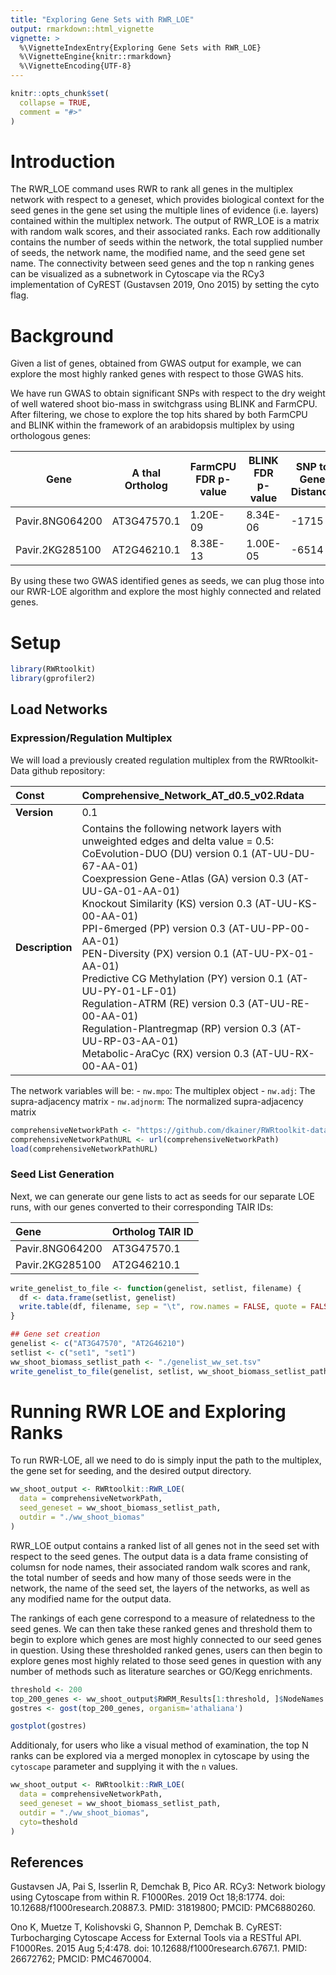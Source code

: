 ```yaml
---
title: "Exploring Gene Sets with RWR_LOE"
output: rmarkdown::html_vignette
vignette: >
  %\VignetteIndexEntry{Exploring Gene Sets with RWR_LOE}
  %\VignetteEngine{knitr::rmarkdown}
  %\VignetteEncoding{UTF-8}
---
```


```r
knitr::opts_chunk$set(
  collapse = TRUE,
  comment = "#>"
)
```

# Introduction
The RWR_LOE command uses RWR to rank all genes in the multiplex network with respect to a geneset, which provides biological context for the seed genes in the gene set using the multiple lines of evidence (i.e. layers) contained within the multiplex network. The output of RWR_LOE is a matrix with random walk scores, and their associated ranks. Each row additionally contains the number of seeds within the network, the total supplied number of seeds, the network name, the modified name, and the seed gene set name. The connectivity between seed genes and the top n ranking genes can be visualized as a subnetwork in Cytoscape via the RCy3 implementation of CyREST (Gustavsen 2019, Ono 2015) by setting the cyto flag. 

# Background
Given a list of genes, obtained from GWAS output for example, we can explore the most highly ranked genes with respect to those GWAS hits. 

We have run GWAS to obtain significant SNPs with respect to the dry weight of well watered shoot bio-mass in switchgrass using BLINK and FarmCPU. After filtering, we chose to explore the top hits shared by both FarmCPU and BLINK within the framework of an arabidopsis multiplex by using orthologous genes: 

| Gene            | A thal Ortholog | FarmCPU FDR p-value | BLINK FDR p-value | SNP to Gene Distance |
| --------------- | --------------- | ------------------- | ----------------- | -------------------- |
| Pavir.8NG064200 | AT3G47570.1     | 1.20E-09            | 8.34E-06          | -1715                |
| Pavir.2KG285100 | AT2G46210.1     | 8.38E-13            | 1.00E-05          | -6514                |

By using these two GWAS identified genes as seeds, we can plug those into our RWR-LOE algorithm and explore the most highly connected and related genes. 

# Setup
```r
library(RWRtoolkit)
library(gprofiler2)
```

## Load Networks
### Expression/Regulation Multiplex
We will load a previously created regulation multiplex from the RWRtoolkit-Data github repository: 

| **Const** | Comprehensive_Network_AT_d0.5_v02.Rdata |
| :---------------- | :------------------------------------------------------------------------------------------------------------------------------------------------------------------------------------------------------------------------------- |
| **Version** | 0.1 |
| **Description** | Contains the following network layers with unweighted edges and delta value = 0.5: <br /> CoEvolution-DUO (DU) version 0.1 (AT-UU-DU-67-AA-01) <br /> Coexpression Gene-Atlas (GA) version 0.3 (AT-UU-GA-01-AA-01) <br /> Knockout Similarity (KS) version 0.3 (AT-UU-KS-00-AA-01) <br /> PPI-6merged (PP) version 0.3 (AT-UU-PP-00-AA-01) <br /> PEN-Diversity (PX) version 0.1 (AT-UU-PX-01-AA-01) <br /> Predictive CG Methylation (PY) version 0.1 (AT-UU-PY-01-LF-01) <br /> Regulation-ATRM (RE) version 0.3 (AT-UU-RE-00-AA-01) <br /> Regulation-Plantregmap (RP) version 0.3 (AT-UU-RP-03-AA-01) <br /> Metabolic-AraCyc (RX) version 0.3 (AT-UU-RX-00-AA-01) <br />|

The network variables will be: 
- `nw.mpo`:     The multiplex object
- `nw.adj`:     The supra-adjacency matrix
- `nw.adjnorm`: The normalized supra-adjacency matrix

```r
comprehensiveNetworkPath <- "https://github.com/dkainer/RWRtoolkit-data/blob/main/Comprehensive_Network_AT_d0.5_v02.RData?raw=True"
comprehensiveNetworkPathURL <- url(comprehensiveNetworkPath)
load(comprehensiveNetworkPathURL)
```

### Seed List Generation
Next, we can generate our gene lists to act as seeds for our separate LOE runs, with our genes converted to their corresponding TAIR IDs:  


| **Gene ** | **Ortholog TAIR ID**  |
|:----------------|:----------------|
| Pavir.8NG064200 | AT3G47570.1 | 
| Pavir.2KG285100 | AT2G46210.1 |


```r
write_genelist_to_file <- function(genelist, setlist, filename) {
  df <- data.frame(setlist, genelist)
  write.table(df, filename, sep = "\t", row.names = FALSE, quote = FALSE, col.names = FALSE)
}

## Gene set creation
genelist <- c("AT3G47570", "AT2G46210")
setlist <- c("set1", "set1")
ww_shoot_biomass_setlist_path <- "./genelist_ww_set.tsv"
write_genelist_to_file(genelist, setlist, ww_shoot_biomass_setlist_path)

```


# Running RWR LOE and Exploring Ranks
To run RWR-LOE, all we need to do is simply input the path to the multiplex, the gene set for seeding, and the desired output directory. 

```r
ww_shoot_output <- RWRtoolkit::RWR_LOE(
  data = comprehensiveNetworkPath,
  seed_geneset = ww_shoot_biomass_setlist_path,
  outdir = "./ww_shoot_biomas"
)
```

RWR_LOE output contains a ranked list of all genes not in the seed set with respect to the seed genes. The output data is a data frame consisting of columsn for node names, their associated random walk scores and rank, the total number of seeds and how many of those seeds were in the network, the name of the seed set, the layers of the networks, as well as any modified name for the output data. 

The rankings of each gene correspond to a measure of relatedness to the seed genes. We can then take these ranked genes and threshold them to begin to explore which genes are most highly connected to our seed genes in question. Using these thresholded ranked genes, users can then  begin to explore genes most highly related to those seed genes in question with any number of methods such as literature searches or GO/Kegg  enrichments.

```r
threshold <- 200
top_200_genes <- ww_shoot_output$RWRM_Results[1:threshold, ]$NodeNames
gostres <- gost(top_200_genes, organism='athaliana')

gostplot(gostres)
```


Additionaly, for users who like a visual method of examination, the top N ranks can be explored via a merged monoplex in cytoscape by using the `cytoscape` parameter and supplying it with the `n` values.  

```r
ww_shoot_output <- RWRtoolkit::RWR_LOE(
  data = comprehensiveNetworkPath,
  seed_geneset = ww_shoot_biomass_setlist_path,
  outdir = "./ww_shoot_biomas",
  cyto=theshold
)
```

## References
Gustavsen JA, Pai S, Isserlin R, Demchak B, Pico AR. RCy3: Network biology using Cytoscape from within R. F1000Res. 2019 Oct 18;8:1774. doi: 10.12688/f1000research.20887.3. PMID: 31819800; PMCID: PMC6880260.

Ono K, Muetze T, Kolishovski G, Shannon P, Demchak B. CyREST: Turbocharging Cytoscape Access for External Tools via a RESTful API. F1000Res. 2015 Aug 5;4:478. doi: 10.12688/f1000research.6767.1. PMID: 26672762; PMCID: PMC4670004.
